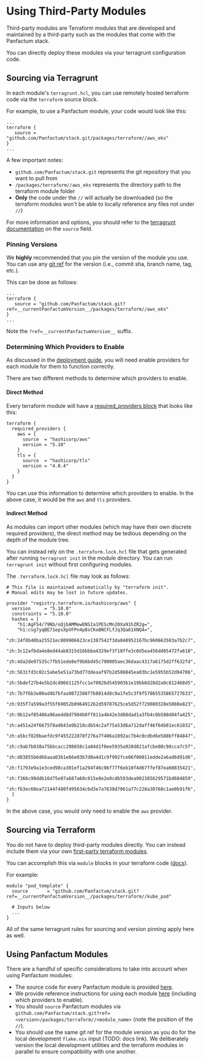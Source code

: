 # Using Third-Party Modules

Third-party modules are Terraform modules that are developed and maintained by a third-party such as the modules
that come with the Panfactum stack.

You can directly deploy these modules via your terragrunt configuration code.

## Sourcing via Terragrunt

In each module's `terragrunt.hcl`, you can use remotely hosted terraform code via the `terraform` source block.

For example, to use a Panfactum module, your code would look like this:

```hcl
...
terraform {
   source = "github.com/Panfactum/stack.git/packages/terraform//aws_eks"
}
...
```

A few important notes:

- `github.com/Panfactum/stack.git` represents the git repository that you want to pull from
- `/packages/terraform//aws_eks` represents the directory path to the terraform module folder
- **Only** the code under the `//` will actually be downloaded (so the terraform modules won't be able to locally reference any files not under `//`)

For more information and options, you should refer to the [terragrunt documentation](https://terragrunt.gruntwork.io/docs/reference/config-blocks-and-attributes/#terraform)
on the `source` field.

### Pinning Versions

We **highly** recommended that you pin the version of the module you use. You can use any [git ref](https://git-scm.com/book/en/v2/Git-Internals-Git-References)
for the version (i.e., commit sha, branch name, tag, etc.).

This can be done as follows:

```hcl
...
terraform {
   source = "github.com/Panfactum/stack.git?ref=__currentPanfactumVersion__/packages/terraform//aws_eks"
}
...
```

Note the `?ref=__currentPanfactumVersion__` suffix.

### Determining Which Providers to Enable

As discussed in the [deployment guide](./deploying-modules), you will need enable providers for each module for them to function
correctly.

There are two different methods to determine which providers to enable.

#### Direct Method

Every terraform module will have a [required_providers block](https://developer.hashicorp.com/terraform/language/providers/requirements) that looks like this:

```hcl
terraform {
  required_providers {
    aws = {
      source  = "hashicorp/aws"
      version = "5.10"
    }
    tls = {
      source  = "hashicorp/tls"
      version = "4.0.4"
    }
  }
}
```

You can use this information to determine which providers to enable. In the above case, it would be the `aws` and `tls` providers.

#### Indirect Method

As modules can import other modules (which may have their own discrete required providers), the direct method may be tedious depending
on the depth of the module tree.

You can instead rely on the `.terraform.lock.hcl` file that gets generated after running `terragrunt init` in the module directory.
You can run `terragrunt init` without first configuring modules.

The `.terraform.lock.hcl` file may look as follows:

```hcl
# This file is maintained automatically by "terraform init".
# Manual edits may be lost in future updates.

provider "registry.terraform.io/hashicorp/aws" {
  version     = "5.10.0"
  constraints = "5.10.0"
  hashes = [
    "h1:AgF54/79Nb/oQjbAMMewENSIa1PEScMn20Xa91hZR2g=",
    "h1:csg7yqBE71epsXpVFPn4p8sCKoBNCFLfJq3Qa61XNQ4=",
    "zh:24f8b40ba25521ec809906623ce1387542f3da848952167bc960663583a7b2c7",
    "zh:3c12afbda4e8ed44ab8315d16bbba4329ef3f18ffe3c0d5ea456dd05472fa610",
    "zh:4da2de97535c7fb51ede8ef9b6bd45c790005aec36daac4317a6175d2ff632fd",
    "zh:5631fd3c02c5abe5e51a73bd77ddeaaf97b2d508845ea03bc1e5955b52d94706",
    "zh:5bdef27b4e5b2dcd0661125fcc1e70826d545903b1e19bb8d28d2a0c812468d5",
    "zh:7b7f6b3e00ad4b7bfaa9872388f7b8014d8c9a1fe5c3f9f57865535865727633",
    "zh:935f7a599a3f55f69052b096491262d59787625ce5d52f729080328e5088e823",
    "zh:9b12af85486a96aedd8d7984b0ff811a4b42e3d88dad1a3fb4c0b580d04fa425",
    "zh:a451a24f6675f8ad643a9b218cdb54c2af75a53d6a712daff46f64b81ec61032",
    "zh:a5bcf820baefdc9f455222878f276a7f406a1092ac7b4c0cdbd6e588bff84847",
    "zh:c9ab7b838a75bbcacc298658c1a04d1f0ee5935a928d821afcbe08c98cca7c5f",
    "zh:d83855b6d66aaa03b1e66e03b7d0a4d1c9f992fce06f00011edde2a6ad6d91d6",
    "zh:f1793e9a1e3ced98ca301ef1a294f46c06f77f6eb10f4d67ffef87ea60835421",
    "zh:f366c99ddb16d75e07a687a60c015e8e2e0cdb593dea902385629571bd604859",
    "zh:fb3ec60ea72144f480f495634c6d3e7a7638d7061a77c228a30768c1ae0b91f6",
  ]
}
```

In the above case, you would only need to enable the `aws` provider.


## Sourcing via Terraform

You do not have to deploy third-party modules directly. You can instead include them via your own [first-party
terraform modules](./first-party-modules).

You can accomplish this via `module` blocks in your terraform code ([docs](https://developer.hashicorp.com/terraform/language/modules/sources)).

For example:

```hcl
module "pod_template" {
  source       = "github.com/Panfactum/stack.git?ref=__currentPanfactumVersion__/packages/terraform//kube_pod"

  # Inputs below
  ...
}
```

All of the same terragrunt rules for sourcing and version pinning apply here as well.


## Using Panfactum Modules

There are a handful of specific considerations to take into account when using Panfactum modules:

- The source code for every Panfactum module is provided [here](https://github.com/Panfactum/stack/tree/main/packages/terraform).
- We provide reference instructions for using each module [here](../../reference/terraform-modules/overview) (including which providers to enable).
- You should `source` Panfactum modules via `github.com/Panfactum/stack.git?ref=<version>/packages/terraform//<module_name>` (note the position of the `//`).
- You should use the same git ref for the module version as you do for the local development `flake.nix` input (TODO: docs link). We deliberately version the local
development utilities and the terraform modules in parallel to ensure compatibility with one another.
